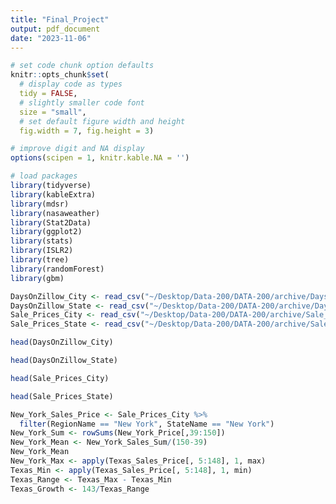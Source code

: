 ```yaml
---
title: "Final_Project"
output: pdf_document
date: "2023-11-06"
---
```


```r
# set code chunk option defaults
knitr::opts_chunk$set(
  # display code as types
  tidy = FALSE, 
  # slightly smaller code font
  size = "small",
  # set default figure width and height
  fig.width = 7, fig.height = 3) 

# improve digit and NA display 
options(scipen = 1, knitr.kable.NA = '')

# load packages
library(tidyverse)
library(kableExtra)
library(mdsr)
library(nasaweather)
library(Stat2Data)
library(ggplot2)
library(stats)
library(ISLR2)
library(tree)
library(randomForest)
library(gbm)
```

```r
DaysOnZillow_City <- read_csv("~/Desktop/Data-200/DATA-200/archive/DaysOnZillow_City.csv")
DaysOnZillow_State <- read_csv("~/Desktop/Data-200/DATA-200/archive/DaysOnZillow_State.csv")
Sale_Prices_City <- read_csv("~/Desktop/Data-200/DATA-200/archive/Sale_Prices_City.csv")
Sale_Prices_State <- read_csv("~/Desktop/Data-200/DATA-200/archive/Sale_Prices_State.csv")
```

```r
head(DaysOnZillow_City)
```

```r
head(DaysOnZillow_State)
```

```r
head(Sale_Prices_City)
```

```r
head(Sale_Prices_State)
```

```r
New_York_Sales_Price <- Sale_Prices_City %>%
  filter(RegionName == "New York", StateName == "New York")
New_York_Sum <- rowSums(New_York_Price[,39:150])
New_York_Mean <- New_York_Sales_Sum/(150-39)
New_York_Mean
New_York_Max <- apply(Texas_Sales_Price[, 5:148], 1, max)
Texas_Min <- apply(Texas_Sales_Price[, 5:148], 1, min)
Texas_Range <- Texas_Max - Texas_Min
Texas_Growth <- 143/Texas_Range
```


